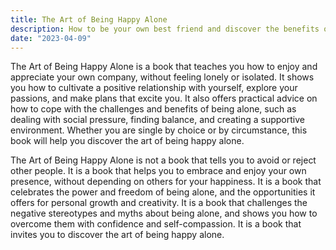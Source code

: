 ```yaml
---
title: The Art of Being Happy Alone
description: How to be your own best friend and discover the benefits of being alone, from developing a relationship with yourself to pursuing your passions.
date: "2023-04-09"
---
```

The Art of Being Happy Alone is a book that teaches you how to enjoy and appreciate your own company, without feeling lonely or isolated. It shows you how to cultivate a positive relationship with yourself, explore your passions, and make plans that excite you. It also offers practical advice on how to cope with the challenges and benefits of being alone, such as dealing with social pressure, finding balance, and creating a supportive environment. Whether you are single by choice or by circumstance, this book will help you discover the art of being happy alone.

The Art of Being Happy Alone is not a book that tells you to avoid or reject other people. It is a book that helps you to embrace and enjoy your own presence, without depending on others for your happiness. It is a book that celebrates the power and freedom of being alone, and the opportunities it offers for personal growth and creativity. It is a book that challenges the negative stereotypes and myths about being alone, and shows you how to overcome them with confidence and self-compassion. It is a book that invites you to discover the art of being happy alone.
